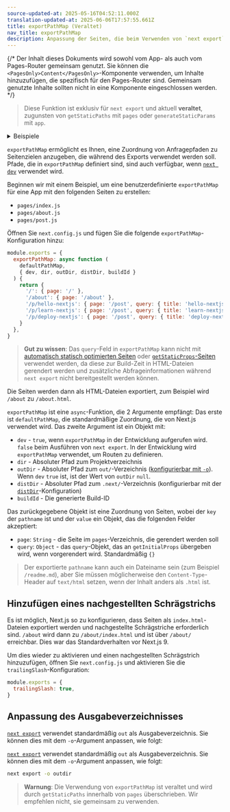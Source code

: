 ```yaml
---
source-updated-at: 2025-05-16T04:52:11.000Z
translation-updated-at: 2025-06-06T17:57:55.661Z
title: exportPathMap (Veraltet)
nav_title: exportPathMap
description: Anpassung der Seiten, die beim Verwenden von `next export` als HTML-Dateien exportiert werden.
---
```


{/* Der Inhalt dieses Dokuments wird sowohl vom App- als auch vom Pages-Router gemeinsam genutzt. Sie können die `<PagesOnly>Content</PagesOnly>`-Komponente verwenden, um Inhalte hinzuzufügen, die spezifisch für den Pages-Router sind. Gemeinsam genutzte Inhalte sollten nicht in eine Komponente eingeschlossen werden. */}

> Diese Funktion ist exklusiv für `next export` und aktuell **veraltet**, zugunsten von `getStaticPaths` mit `pages` oder `generateStaticParams` mit `app`.

<details>
  <summary>Beispiele</summary>
  
- [Statischer Export](https://github.com/vercel/next.js/tree/canary/examples/with-static-export)

</details>

`exportPathMap` ermöglicht es Ihnen, eine Zuordnung von Anfragepfaden zu Seitenzielen anzugeben, die während des Exports verwendet werden soll. Pfade, die in `exportPathMap` definiert sind, sind auch verfügbar, wenn [`next dev`](/docs/app/api-reference/next-cli#development) verwendet wird.

Beginnen wir mit einem Beispiel, um eine benutzerdefinierte `exportPathMap` für eine App mit den folgenden Seiten zu erstellen:

- `pages/index.js`
- `pages/about.js`
- `pages/post.js`

Öffnen Sie `next.config.js` und fügen Sie die folgende `exportPathMap`-Konfiguration hinzu:

```js filename="next.config.js"
module.exports = {
  exportPathMap: async function (
    defaultPathMap,
    { dev, dir, outDir, distDir, buildId }
  ) {
    return {
      '/': { page: '/' },
      '/about': { page: '/about' },
      '/p/hello-nextjs': { page: '/post', query: { title: 'hello-nextjs' } },
      '/p/learn-nextjs': { page: '/post', query: { title: 'learn-nextjs' } },
      '/p/deploy-nextjs': { page: '/post', query: { title: 'deploy-nextjs' } },
    }
  },
}
```

> **Gut zu wissen**: Das `query`-Feld in `exportPathMap` kann nicht mit [automatisch statisch optimierten Seiten](/docs/pages/building-your-application/rendering/automatic-static-optimization) oder [`getStaticProps`-Seiten](/docs/pages/building-your-application/data-fetching/get-static-props) verwendet werden, da diese zur Build-Zeit in HTML-Dateien gerendert werden und zusätzliche Abfrageinformationen während `next export` nicht bereitgestellt werden können.

Die Seiten werden dann als HTML-Dateien exportiert, zum Beispiel wird `/about` zu `/about.html`.

`exportPathMap` ist eine `async`-Funktion, die 2 Argumente empfängt: Das erste ist `defaultPathMap`, die standardmäßige Zuordnung, die von Next.js verwendet wird. Das zweite Argument ist ein Objekt mit:

- `dev` - `true`, wenn `exportPathMap` in der Entwicklung aufgerufen wird. `false` beim Ausführen von `next export`. In der Entwicklung wird `exportPathMap` verwendet, um Routen zu definieren.
- `dir` - Absoluter Pfad zum Projektverzeichnis
- `outDir` - Absoluter Pfad zum `out/`-Verzeichnis ([konfigurierbar mit `-o`](#anpassung-des-ausgabeverzeichnisses)). Wenn `dev` `true` ist, ist der Wert von `outDir` `null`.
- `distDir` - Absoluter Pfad zum `.next/`-Verzeichnis (konfigurierbar mit der [`distDir`](/docs/pages/api-reference/next-config-js/distDir)-Konfiguration)
- `buildId` - Die generierte Build-ID

Das zurückgegebene Objekt ist eine Zuordnung von Seiten, wobei der `key` der `pathname` ist und der `value` ein Objekt, das die folgenden Felder akzeptiert:

- `page`: `String` - die Seite im `pages`-Verzeichnis, die gerendert werden soll
- `query`: `Object` - das `query`-Objekt, das an `getInitialProps` übergeben wird, wenn vorgerendert wird. Standardmäßig `{}`

> Der exportierte `pathname` kann auch ein Dateiname sein (zum Beispiel `/readme.md`), aber Sie müssen möglicherweise den `Content-Type`-Header auf `text/html` setzen, wenn der Inhalt anders als `.html` ist.

## Hinzufügen eines nachgestellten Schrägstrichs

Es ist möglich, Next.js so zu konfigurieren, dass Seiten als `index.html`-Dateien exportiert werden und nachgestellte Schrägstriche erforderlich sind. `/about` wird dann zu `/about/index.html` und ist über `/about/` erreichbar. Dies war das Standardverhalten vor Next.js 9.

Um dies wieder zu aktivieren und einen nachgestellten Schrägstrich hinzuzufügen, öffnen Sie `next.config.js` und aktivieren Sie die `trailingSlash`-Konfiguration:

```js filename="next.config.js"
module.exports = {
  trailingSlash: true,
}
```

## Anpassung des Ausgabeverzeichnisses

<AppOnly>

[`next export`](/docs/app/building-your-application/deploying/static-exports) verwendet standardmäßig `out` als Ausgabeverzeichnis. Sie können dies mit dem `-o`-Argument anpassen, wie folgt:

</AppOnly>

<PagesOnly>

[`next export`](/docs/pages/building-your-application/deploying/static-exports) verwendet standardmäßig `out` als Ausgabeverzeichnis. Sie können dies mit dem `-o`-Argument anpassen, wie folgt:

</PagesOnly>

```bash filename="Terminal"
next export -o outdir
```

> **Warnung**: Die Verwendung von `exportPathMap` ist veraltet und wird durch `getStaticPaths` innerhalb von `pages` überschrieben. Wir empfehlen nicht, sie gemeinsam zu verwenden.